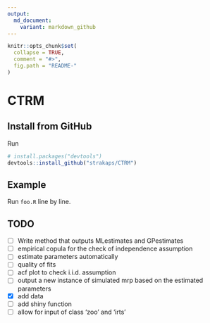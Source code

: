 ```yaml
---
output:
  md_document:
    variant: markdown_github
---
```


<!-- README.md is generated from README.Rmd. Please edit that file -->

```r
knitr::opts_chunk$set(
  collapse = TRUE,
  comment = "#>",
  fig.path = "README-"
)
```

# CTRM

## Install from GitHub

Run 

```r
# install.packages("devtools")
devtools::install_github("strakaps/CTRM")
```


## Example

Run `foo.R` line by line.


## TODO

- [ ] Write method that outputs MLestimates and GPestimates
- [ ] empirical copula for the check of independence assumption
- [ ] estimate parameters automatically 
- [ ] quality of fits
- [ ] acf plot to check i.i.d. assumption
- [ ] output a new instance of simulated mrp based on the estimated
      parameters
- [x] add data
- [ ] add shiny function
- [ ] allow for input of class 'zoo' and 'irts'

